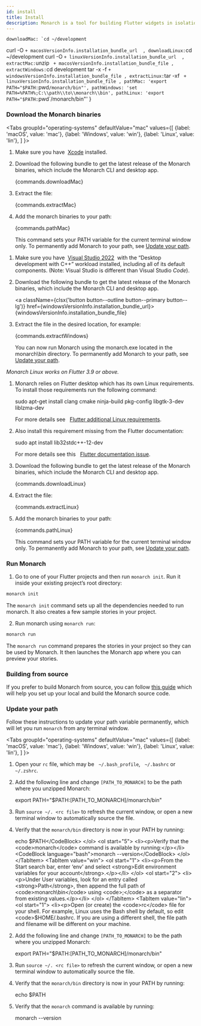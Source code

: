 ```yaml
---
id: install
title: Install
description: Monarch is a tool for building Flutter widgets in isolation. It makes it easy to build, test and debug complex UIs.
---
```




    downloadMac: `cd ~/development
curl -O ` + macosVersionInfo.installation_bundle_url 
    ,
    downloadLinux: `cd ~/development
curl -O ` + linuxVersionInfo.installation_bundle_url 
    ,
    extractMac: `unzip ` + macosVersionInfo.installation_bundle_file
    ,
    extractWindows:`cd development
tar -x -f ` + windowsVersionInfo.installation_bundle_file
    ,
    extractLinux: `tar -xf ` + linuxVersionInfo.installation_bundle_file
    ,
    pathMac: 'export PATH="$PATH:`pwd`/monarch/bin"',
    pathWindows: 'set PATH=%PATH%;C:\\path\\to\\monarch\\bin',
    pathLinux: 'export PATH="$PATH:`pwd`/monarch/bin"'
}

### Download the Monarch binaries

<Tabs
  groupId="operating-systems"
  defaultValue="mac"
  values={[
    {label: 'macOS', value: 'mac'},
    {label: 'Windows', value: 'win'},
    {label: 'Linux', value: 'lin'},
  ]
}>
  <TabItem value="mac">
    <ol start="1">
      <li><p>Make sure you have&nbsp;
        <a href="https://developer.apple.com/xcode/" target="_blank">Xcode</a> installed.</p></li>
    </ol>
    <ol start="2">
      <li><p>Download the following bundle to get the latest release of the Monarch
        binaries, which include the Monarch CLI and desktop app.</p></li>
      <CodeBlock language="bash">{commands.downloadMac}</CodeBlock>
    </ol>
    <ol start="3">
      <li><p>Extract the file:</p></li>
      <CodeBlock language="bash">{commands.extractMac}</CodeBlock>
    </ol>
    <ol start="4">
      <li><p>Add the monarch binaries to your path:</p></li>
      <CodeBlock language="bash">{commands.pathMac}</CodeBlock>
      <p>
        This command sets your PATH variable for the current terminal window only. To 
        permanently add Monarch to your path, see <a href="#update-your-path">Update your path</a>.
      </p>
    </ol>
  </TabItem>
  <TabItem value="win">
    <ol start="1">
      <li><p>Make sure you have&nbsp;
        <a href="https://visualstudio.microsoft.com/downloads/" target="_blank">Visual Studio 2022</a>&nbsp; 
        with the “Desktop development with C++” workload installed, 
        including all of its default components. 
        (Note: Visual Studio is different than Visual Studio <i>Code</i>).</p></li>
    </ol>
    <ol start="2">
      <li><p>Download the following bundle to get the latest release of the Monarch
        binaries, which include the Monarch CLI and desktop app.</p></li>
      <div>
        <a 
          className={clsx('button button--outline button--primary button--lg')}
          href={windowsVersionInfo.installation_bundle_url}>{windowsVersionInfo.installation_bundle_file}</a>
      </div>
    </ol>
    <ol start="3">
      <li><p>Extract the file in the desired location, for example:</p></li>
      <CodeBlock language="bash">{commands.extractWindows}</CodeBlock>
      <p>
        You can now run Monarch using the monarch.exe located in the monarch\bin directory. To 
        permanently add Monarch to your path, see <a href="#update-your-path">Update your path</a>.
      </p>
    </ol>
  </TabItem>
  <TabItem value="lin">
    <p>
      <em>Monarch Linux works on Flutter 3.9 or above.</em>
    </p>
    <ol start="1">
      <li><p>Monarch relies on Flutter desktop which has its own Linux requirements.
        To install those requirements run the following command:</p></li>
      <CodeBlock language="bash">sudo apt-get install clang cmake ninja-build pkg-config libgtk-3-dev liblzma-dev</CodeBlock>
      <p>
        For more details see &nbsp; 
        <a href="https://docs.flutter.dev/get-started/install/linux#additional-linux-requirements">
        Flutter additional Linux requirements</a>.
      </p>
    </ol>
    <ol start="2">
      <li><p>Also install this requirement missing from the Flutter documentation:</p></li>
      <CodeBlock language="bash">sudo apt install lib32stdc++-12-dev</CodeBlock>
      <p>
        For more details see this &nbsp;
        <a href="https://github.com/flutter/website/issues/8016">
        Flutter documentation issue</a>.
      </p>
    </ol>
    <ol start="3">
		  <li><p>Download the following bundle to get the latest release of the Monarch
        binaries, which include the Monarch CLI and desktop app.</p></li>
      <CodeBlock language="bash">{commands.downloadLinux}</CodeBlock>
    </ol>
    <ol start="4">
      <li><p>Extract the file:</p></li>
      <CodeBlock language="bash">{commands.extractLinux}</CodeBlock>
    </ol>
    <ol start="5">
      <li><p>Add the monarch binaries to your path:</p></li>
      <CodeBlock language="bash">{commands.pathLinux}</CodeBlock>
      <p>
        This command sets your PATH variable for the current terminal window only. To 
        permanently add Monarch to your path, see <a href="#update-your-path">Update your path</a>.
      </p>
    </ol>
  </TabItem>
</Tabs>

### Run Monarch
1. Go to one of your Flutter projects and then run `monarch init`. Run it inside
  your existing project’s root directory:
  ```bash
  monarch init
  ```
  The `monarch init` command sets up all the dependencies needed to run monarch. 
It also creates a few sample stories in your project.

2. Run monarch using `monarch run`:
  ```bash
  monarch run
  ```
  The `monarch run` command prepares the stories in your project so they can be 
  used by Monarch. It then launches the Monarch app where you can preview your 
  stories.

### Building from source
If you prefer to build Monarch from source, you can follow 
[this guide](https://github.com/Dropsource/monarch/wiki/Setting-up-your-local-development-environment) 
which will help you set up your local and build the Monarch source code.

### Update your path
Follow these instructions to update your path variable permanently, which will 
let you run `monarch` from any terminal window.

<Tabs
  groupId="operating-systems"
  defaultValue="mac"
  values={[
    {label: 'macOS', value: 'mac'},
    {label: 'Windows', value: 'win'},
    {label: 'Linux', value: 'lin'},
  ]
}>
  <TabItem value="mac">
    <ol start="1">
      <li><p>Open your <code>rc</code> file, which may be &nbsp;
      <code>~/.bash_profile</code>, &nbsp;
      <code>~/.bashrc</code> or &nbsp;
      <code>~/.zshrc</code>.</p></li>
    </ol>
    <ol start="2">
      <li><p>Add the following line and change <code>[PATH_TO_MONARCH]</code> to be the 
        path where you unzipped Monarch:</p></li>
      <CodeBlock language="bash">export PATH="$PATH:[PATH_TO_MONARCH]/monarch/bin"</CodeBlock>
    </ol>
    <ol start="3">
      <li><p>Run <code>source ~/. &lt;rc file&gt;</code> to refresh the current window, 
        or open a new terminal window to automatically source the file.</p></li>
    </ol>
    <ol start="4">
      <li><p>Verify that the <code>monarch/bin</code> directory is now in your PATH by running:</p></li>
      <CodeBlock language="bash">echo $PATH</CodeBlock>
    </ol>
    <ol start="5">
      <li><p>Verify that the <code>monarch</code> command is available by running:</p></li>
      <CodeBlock language="bash">monarch --version</CodeBlock>
    </ol>
  </TabItem>
  <TabItem value="win">
    <ol start="1">
      <li><p>From the Start search bar, enter ‘env’ and 
        select <strong>Edit environment variables for your account</strong>.</p></li>
    </ol>
    <ol start="2">
      <li><p>Under User variables, look for an entry called <strong>Path</strong>, then append the full 
        path of <code>monarch\bin</code> using <code>;</code> as a separator from existing values.</p></li>
    </ol>
  </TabItem>
  <TabItem value="lin">
    <ol start="1">
      <li><p>Open (or create) the <code>rc</code> file for your shell. For example, 
      Linux uses the Bash shell by default, so edit <code>$HOME/.bashrc</code>. If you 
      are using a different shell, the file path and filename will be different on your machine.</p></li>
    </ol>
    <ol start="2">
      <li><p>Add the following line and change <code>[PATH_TO_MONARCH]</code> to be the path 
      where you unzipped Monarch:</p></li>
      <CodeBlock language="bash">export PATH="$PATH:[PATH_TO_MONARCH]/monarch/bin"</CodeBlock>
    </ol>
    <ol start="3">
      <li><p>Run <code>source ~/. &lt;rc file&gt;</code> to refresh the current window, 
      or open a new terminal window to automatically source the file.</p></li>
    </ol>
    <ol start="4">
      <li><p>Verify that the <code>monarch/bin</code> directory is now in your PATH by running:</p></li>
      <CodeBlock language="bash">echo $PATH</CodeBlock>
    </ol>
    <ol start="5">
      <li><p>Verify that the <code>monarch</code> command is available by running:</p></li>
      <CodeBlock language="bash">monarch --version</CodeBlock>
    </ol>
    <br/>
  </TabItem>
</Tabs>